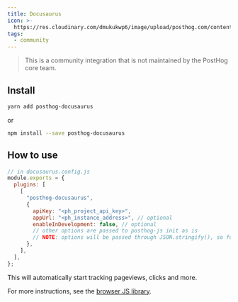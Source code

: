 ```yaml
---
title: Docusaurus
icon: >-
  https://res.cloudinary.com/dmukukwp6/image/upload/posthog.com/contents/images/docs/integrate/frameworks/docusaurus.svg
tags:
  - community
---
```


> This is a community integration that is not maintained by the PostHog core team.

## Install

```bash
yarn add posthog-docusaurus
```

or

```bash
npm install --save posthog-docusaurus
```

## How to use

```js
// in docusaurus.config.js
module.exports = {
  plugins: [
    [
      "posthog-docusaurus",
      {
        apiKey: "<ph_project_api_key>",
        appUrl: "<ph_instance_address>", // optional
        enableInDevelopment: false, // optional
        // other options are passed to posthog-js init as is
        // NOTE: options will be passed through JSON.stringify(), so functions (such as `sanitize_properties`) are not supported.
      },
    ],
  ],
};
```

This will automatically start tracking pageviews, clicks and more.

For more instructions, see the [browser JS library](/docs/integrate/client/js).
